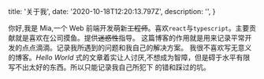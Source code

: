 
  title: '关于我',
  date: '2020-10-18T12:20:13.797Z',
  description: '',
}

你好,我是 Mia,一个 Web 前端开发萌新<s>工程师</s>。喜欢`react`与`typescript`。主要贡献就是喜欢在公司摸鱼。提供<s>迷惑性</s>指导。
这篇博客的作用就是用来记录平常开发的点点滴滴。记录我所遇到的问题和我自己的解决方案。
我很不喜欢写无意义的博客。_Hello World_ 式的文章着实让人讨厌,不想成为智障，但是碍于水平有限写不出太好的东西。所以只能记录我自己所犯下
的错和踩过的坑。

